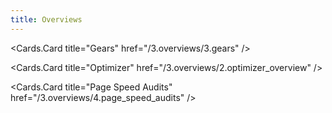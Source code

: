 ```yaml
---
title: Overviews
---
```



 
<Cards>
  <Cards.Card
    title="Dashboard"
    href="/3.overviews/1.dashboard_overview"
  />

  <Cards.Card
    title="Gears"
    href="/3.overviews/3.gears"
  />

  <Cards.Card
    title="Optimizer"
    href="/3.overviews/2.optimizer_overview"
  />

  <Cards.Card
    title="Page Speed Audits"
    href="/3.overviews/4.page_speed_audits"
  />
</Cards>